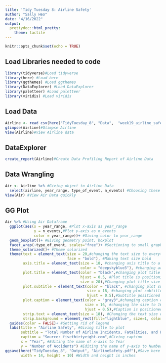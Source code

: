 ```yaml
---
title: 'Tidy Tuesday 8: Airline Safety'
author: "Sally Heo"
date: "4/16/2022"
output:
  prettydoc::html_pretty:
    theme: tactile
---
```


```r
knitr::opts_chunk$set(echo = TRUE)
```

## Load Libraries needed to code ##
```r
library(tidyverse)#Load tidyverse
library(here) #Load here
library(ggthemes) #Load ggthemes
library(DataExplorer) #Load DataExplorer
library(paletteer) #Load paletteer
library(viridis) #Load viridis
```
## Load Data ##
```r
Airline <- read_csv(here("TidyTuesday_8", "Data",  "week19_airline_safety.csv")) #Load Airline Data
glimpse(Airline)#Glimpse Airline
View(Airline)#View Airline data
```
## DataExplorer ##
```r
create_report(Airline)#Create Data Profiling Report of Airline Data
```
## Data Wrangling ##
```r
Air <- Airline %>% #Giving object to Airline Data
  select(airline, year_range, type_of_event, n_events) #Choosing these specific columns
View(Air) #View Air Data quickly
```
## GG Plot ##
```r
Air %>% #Using Air Dataframe
  ggplot(aes(x = year_range, #Plot x-axis as year_range
             y = n_events,#Plot y-axis as n_events
             color = year_range))+ #Giving color to year_range
  geom_boxplot()+ #Giving geometry point, boxplot
  facet_wrap(~type_of_event, scales="free")+ #Sectioning to small graph based on type of event, releases both the x and y-axis
  theme_solarized()+ #Theme solarized
  theme(text = element_text(size = 20,#changing the text size to everything
                            face = "bold"), #Making text size bold
        axis.title = element_text(size = 18, #changing axis title to a different size
                                  color = "deepskyblue3"), #changing axis title color
        plot.title = element_text(color = "black",#changing plot title color
                                  hjust = 0.5, #Plot title is positionined towards the center
                                  size = 20),#Changing plot title size
        plot.subtitle = element_text(color = "black", #changing plot subtitle to black
                                     size = 18, #changing plot subtitle size to 18
                                     hjust = 0.5),#Subtitle positioned towards the center
        plot.caption = element_text(color = "gray3",#changing caption color to gray
                                    size = 16, #changing the size to 16
                                    hjust = 0.5),#Caption is positioned towards the center
        strip.text = element_text(size = 18), #Changing the text size of facet wrap
        strip.background = element_rect(fill="lightblue", size=1, color="dodgerblue"))+ #changing the facet wrap title background to dodgerblue
  guides(color = FALSE)+ #Getting rid of legend
  labs(title = "Airline Safety", #Giving title to plot
       subtitle = "Total Number of Airline Incidents, Fatalities, and Fatal Accidents from 1985-1999 to 2000-2014", #Giving subtitle to plot
       caption = "Source: fivethirtyeight.com",#Giving caption
       x = "Year", #Editing the name of x-axis to Year
       y = "Number of Accidents") #Editing the name of y-axis to Number of Accidents
ggsave(here("TidyTuesday_8", "Output", "AirlineSafety.pdf"),#Save here
       width = 14, height = 10) #Width and height in inches
```




